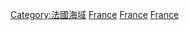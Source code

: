{{Commonscat|Bays of France}}

[[Category:法國海域|Category:法國海域]]
[[Category:各國海灣|France]]
[[Category:歐洲海灣|France]]
[[Category:大西洋海灣|France]]